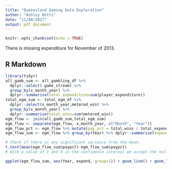 ```yaml
---
title: "Queensland Gaming Data Exploration"
author: "Ashley Betts"
date: "11/08/2017"
output: pdf_document
---
```


```r
knitr::opts_chunk$set(echo = TRUE)
```

There is missing expenditure for November of 2013.

## R Markdown
```r
library(tidyr)
all_gamb_sum <- all_gambling_df %>%
  dplyr::select(-game_stream) %>% 
  group_by(x_month_year) %>%
  dplyr::summarise(total_expenditure=sum(player_expenditure))
total_egm_sum <- total_egm_df %>%
  dplyr::select(x_month_year,metered_win) %>%
  group_by(x_month_year) %>%
  dplyr::summarise(total_wins=sum(metered_win))
egm_flow <- join(all_gamb_sum,total_egm_sum)
egm_flow <- separate(egm_flow, x_month_year, c("Month", "Year"))
egm_flow_pct <- egm_flow %>% mutate(pay_pct = total_wins / total_expenditure)
egm_flow_sum <- egm_flow %>% group_by(Year) %>% dplyr::summarise(expend=sum(total_expenditure, na.rm = T),pay=sum(total_wins, na.rm=T),paypct=pay/expend)

# Check if there is any significant variance from the mean.
t.test(mean(egm_flow_sum$paypct)-egm_flow_sum$paypct)
# With p-value of 1 and 0 in the confidence interval we accept the null hypothesis (nothing is moving far from the mean)

ggplot(egm_flow_sum, aes(Year, expend, group=1)) + geom_line() + geom_line(aes(y=pay))

```

